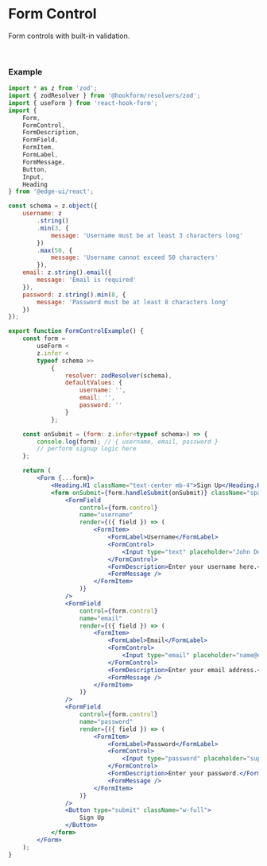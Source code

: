 
<Head>
    <title>Form Control | EdgeUI</title>
</Head>

# Form Control

Form controls with built-in validation.

<FormControlExample />

<br />

### Example

```jsx
import * as z from 'zod';
import { zodResolver } from '@hookform/resolvers/zod';
import { useForm } from 'react-hook-form';
import {
    Form,
    FormControl,
    FormDescription,
    FormField,
    FormItem,
    FormLabel,
    FormMessage,
    Button,
    Input,
    Heading
} from '@edge-ui/react';

const schema = z.object({
    username: z
        .string()
        .min(3, {
            message: 'Username must be at least 3 characters long'
        })
        .max(50, {
            message: 'Username cannot exceed 50 characters'
        }),
    email: z.string().email({
        message: 'Email is required'
    }),
    password: z.string().min(8, {
        message: 'Password must be at least 8 characters long'
    })
});

export function FormControlExample() {
    const form =
        useForm <
        z.infer <
        typeof schema >>
            {
                resolver: zodResolver(schema),
                defaultValues: {
                    username: '',
                    email: '',
                    password: ''
                }
            };

    const onSubmit = (form: z.infer<typeof schema>) => {
        console.log(form); // { username, email, password }
        // perform signup logic here
    };

    return (
        <Form {...form}>
            <Heading.H1 className="text-center mb-4">Sign Up</Heading.H1>
            <form onSubmit={form.handleSubmit(onSubmit)} className="space-y-8">
                <FormField
                    control={form.control}
                    name="username"
                    render={({ field }) => (
                        <FormItem>
                            <FormLabel>Username</FormLabel>
                            <FormControl>
                                <Input type="text" placeholder="John Doe" {...field} />
                            </FormControl>
                            <FormDescription>Enter your username here.</FormDescription>
                            <FormMessage />
                        </FormItem>
                    )}
                />
                <FormField
                    control={form.control}
                    name="email"
                    render={({ field }) => (
                        <FormItem>
                            <FormLabel>Email</FormLabel>
                            <FormControl>
                                <Input type="email" placeholder="name@example.com" {...field} />
                            </FormControl>
                            <FormDescription>Enter your email address.</FormDescription>
                            <FormMessage />
                        </FormItem>
                    )}
                />
                <FormField
                    control={form.control}
                    name="password"
                    render={({ field }) => (
                        <FormItem>
                            <FormLabel>Password</FormLabel>
                            <FormControl>
                                <Input type="password" placeholder="super secret password" {...field} />
                            </FormControl>
                            <FormDescription>Enter your password.</FormDescription>
                            <FormMessage />
                        </FormItem>
                    )}
                />
                <Button type="submit" className="w-full">
                    Sign Up
                </Button>
            </form>
        </Form>
    );
}
```
